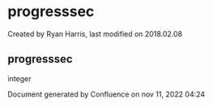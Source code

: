 
# progresssec 

 Created by  Ryan Harris, last modified on 2018.02.08

## progresssec

integer

Document generated by Confluence on nov 11, 2022 04:24
